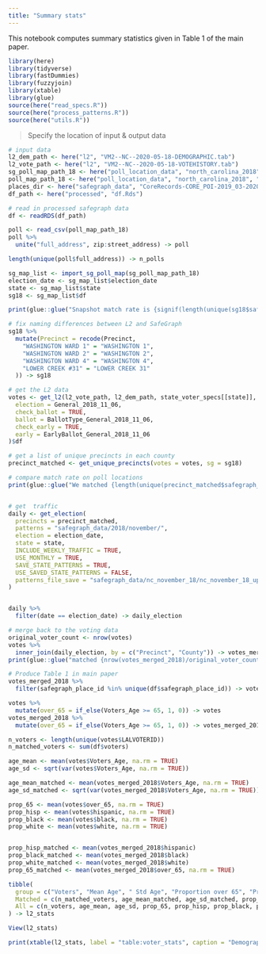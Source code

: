 ```yaml
---
title: "Summary stats"
---
```


This notebook computes summary statistics given in Table 1 of the main paper.

```r
library(here)
library(tidyverse)
library(fastDummies)
library(fuzzyjoin)
library(xtable)
library(glue)
source(here("read_specs.R"))
source(here("process_patterns.R"))
source(here("utils.R"))
```

> Specify the location of input & output data

```r
# input data
l2_dem_path <- here("l2", "VM2--NC--2020-05-18-DEMOGRAPHIC.tab")
l2_vote_path <- here("l2", "VM2--NC--2020-05-18-VOTEHISTORY.tab")
sg_poll_map_path_18 <- here("poll_location_data", "north_carolina_2018", "polling_place_20181106_filtered.csv")
poll_map_path_18 <- here("poll_location_data", "north_carolina_2018", "polling_place_20181106_preprocessed.csv")
places_dir <- here("safegraph_data", "CoreRecords-CORE_POI-2019_03-2020-03-25/")
df_path <- here("processed", "df.Rds")
```

```r

# read in processed safegraph data
df <- readRDS(df_path)

poll <- read_csv(poll_map_path_18)
poll %>%
  unite("full_address", zip:street_address) -> poll

length(unique(poll$full_address)) -> n_polls

sg_map_list <- import_sg_poll_map(sg_poll_map_path_18)
election_date <- sg_map_list$election_date
state <- sg_map_list$state
sg18 <- sg_map_list$df

print(glue::glue("Snapshot match rate is {signif(length(unique(sg18$safegraph_place_id))/n_polls ,6)}"))

# fix naming differences between L2 and SafeGraph
sg18 %>%
  mutate(Precinct = recode(Precinct,
    "WASHINGTON WARD 1" = "WASHINGTON 1",
    "WASHINGTON WARD 2" = "WASHINGTON 2",
    "WASHINGTON WARD 4" = "WASHINGTON 4",
    "LOWER CREEK #31" = "LOWER CREEK 31"
  )) -> sg18

# get the L2 data
votes <- get_l2(l2_vote_path, l2_dem_path, state_voter_specs[[state]], dem_spec_predictors,
  election = General_2018_11_06,
  check_ballot = TRUE,
  ballot = BallotType_General_2018_11_06,
  check_early = TRUE,
  early = EarlyBallot_General_2018_11_06
)$df

# get a list of unique precincts in each county
precinct_matched <- get_unique_precincts(votes = votes, sg = sg18)

# compare match rate on poll locations
print(glue::glue("We matched {length(unique(precinct_matched$safegraph_place_id))} out of {n_polls} for a match rate of {signif(length(unique(precinct_matched$safegraph_place_id))/n_polls, 5)} "))


# get  traffic
daily <- get_election(
  precincts = precinct_matched,
  patterns = "safegraph_data/2018/november/",
  election = election_date,
  state = state,
  INCLUDE_WEEKLY_TRAFFIC = TRUE,
  USE_MONTHLY = TRUE,
  SAVE_STATE_PATTERNS = TRUE,
  USE_SAVED_STATE_PATTERNS = FALSE,
  patterns_file_save = "safegraph_data/nc_november_18/nc_november_18_updated.csv"
)


daily %>%
  filter(date == election_date) -> daily_election

# merge back to the voting data
original_voter_count <- nrow(votes)
votes %>%
  inner_join(daily_election, by = c("Precinct", "County")) -> votes_merged_2018
print(glue::glue("matched {nrow(votes_merged_2018)/original_voter_count}"))
```



```r
# Produce Table 1 in main paper 
votes_merged_2018 %>%
  filter(safegraph_place_id %in% unique(df$safegraph_place_id)) -> votes_merged_2018

votes %>%
  mutate(over_65 = if_else(Voters_Age >= 65, 1, 0)) -> votes
votes_merged_2018 %>%
  mutate(over_65 = if_else(Voters_Age >= 65, 1, 0)) -> votes_merged_2018

n_voters <- length(unique(votes$LALVOTERID))
n_matched_voters <- sum(df$voters)

age_mean <- mean(votes$Voters_Age, na.rm = TRUE)
age_sd <- sqrt(var(votes$Voters_Age, na.rm = TRUE))

age_mean_matched <- mean(votes_merged_2018$Voters_Age, na.rm = TRUE)
age_sd_matched <- sqrt(var(votes_merged_2018$Voters_Age, na.rm = TRUE))

prop_65 <- mean(votes$over_65, na.rm = TRUE)
prop_hisp <- mean(votes$hispanic, na.rm = TRUE)
prop_black <- mean(votes$black, na.rm = TRUE)
prop_white <- mean(votes$white, na.rm = TRUE)


prop_hisp_matched <- mean(votes_merged_2018$hispanic)
prop_black_matched <- mean(votes_merged_2018$black)
prop_white_matched <- mean(votes_merged_2018$white)
prop_65_matched <- mean(votes_merged_2018$over_65, na.rm = TRUE)

tibble(
  group = c("Voters", "Mean Age", " Std Age", "Proportion over 65", "Proportion Hispanic", "Proportion Black", "Proportion White"),
  Matched = c(n_matched_voters, age_mean_matched, age_sd_matched, prop_65_matched, prop_hisp_matched, prop_black_matched, prop_white_matched),
  All = c(n_voters, age_mean, age_sd, prop_65, prop_hisp, prop_black, prop_white)
) -> l2_stats

View(l2_stats)

print(xtable(l2_stats, label = "table:voter_stats", caption = "Demographics of all voters in North Carolina's 2018 election compared to matched voters"), include.rownames = FALSE)
```

